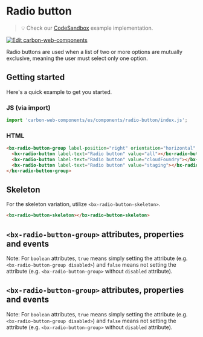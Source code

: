 
# Radio button

> 💡 Check our
> [CodeSandbox](https://codesandbox.io/s/github/carbon-design-system/carbon-web-components/tree/main/examples/codesandbox/basic/components/radio-button)
> example implementation.

[![Edit carbon-web-components](https://codesandbox.io/static/img/play-codesandbox.svg)](https://codesandbox.io/s/github/carbon-design-system/carbon-web-components/tree/main/examples/codesandbox/basic/components/radio-button)

Radio buttons are used when a list of two or more options are mutually exclusive, meaning the user must select only one option.

## Getting started

Here's a quick example to get you started.

### JS (via import)

```javascript
import 'carbon-web-components/es/components/radio-button/index.js';
```

### HTML

```html
<bx-radio-button-group label-position="right" orientation="horizontal" name="radio-group">
  <bx-radio-button label-text="Radio button" value="all"></bx-radio-button>
  <bx-radio-button label-text="Radio button" value="cloudFoundry"></bx-radio-button>
  <bx-radio-button label-text="Radio button" value="staging"></bx-radio-button>
</bx-radio-button-group>
```

## Skeleton

For the skeleton variation, utilize `<bx-radio-button-skeleton>`.

```html
<bx-radio-button-skeleton></bx-radio-button-skeleton>
```

## `<bx-radio-button-group>` attributes, properties and events

Note: For `boolean` attributes, `true` means simply setting the attribute (e.g. `<bx-radio-button-group disabled>`) and `false` means not setting the attribute (e.g. `<bx-radio-button-group>` without `disabled` attribute).

<Props of="bx-radio-button-group" />

## `<bx-radio-button-group>` attributes, properties and events

Note: For `boolean` attributes, `true` means simply setting the attribute (e.g. `<bx-radio-button-group disabled>`) and `false` means not setting the attribute (e.g. `<bx-radio-button-group>` without `disabled` attribute).

<Props of="bx-radio-button-group" />
